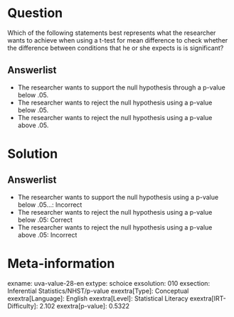 Question
========

Which of the following statements best represents what the researcher wants to achieve when using a t-test for mean difference to check whether the difference between conditions that he or she expects is is significant?

Answerlist
----------

* The researcher wants to support the null hypothesis through a p-value below .05.
* The researcher wants to reject the null hypothesis using a p-value below .05.
* The researcher wants to reject the null hypothesis using a p-value above .05.

Solution
========

Answerlist
----------

* The researcher wants to support the null hypothesis using a p-value below .05...: Incorrect
* The researcher wants to reject the null hypothesis using a p-value below .05: Correct
* The researcher wants to reject the null hypothesis using a p-value above .05: Incorrect

Meta-information
================
exname: uva-value-28-en
extype: schoice
exsolution: 010
exsection: Inferential Statistics/NHST/p-value
exextra[Type]: Conceptual
exextra[Language]: English
exextra[Level]: Statistical Literacy
exextra[IRT-Difficulty]: 2.102
exextra[p-value]: 0.5322
